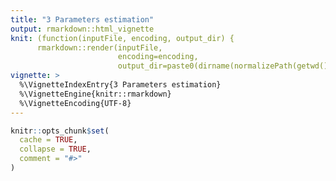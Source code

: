 ```yaml
---
title: "3 Parameters estimation"
output: rmarkdown::html_vignette
knit: (function(inputFile, encoding, output_dir) { 
      rmarkdown::render(inputFile,
                        encoding=encoding, 
                        output_dir=paste0(dirname(normalizePath(getwd())), "/inst/doc"))})
vignette: >
  %\VignetteIndexEntry{3 Parameters estimation}
  %\VignetteEngine{knitr::rmarkdown}
  %\VignetteEncoding{UTF-8}
---
```


```r
knitr::opts_chunk$set(
  cache = TRUE,
  collapse = TRUE,
  comment = "#>"
)
```

